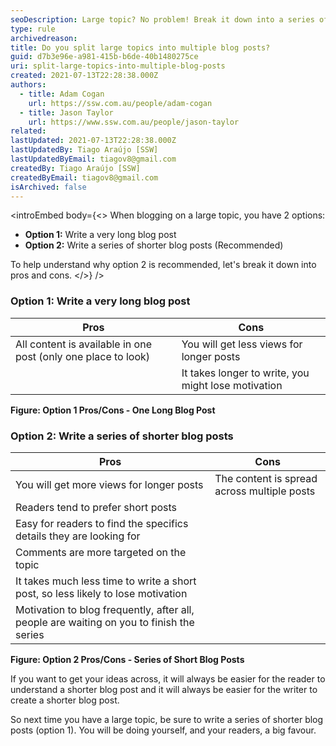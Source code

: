 ```yaml
---
seoDescription: Large topic? No problem! Break it down into a series of shorter blog posts for easier reading and writing.
type: rule
archivedreason:
title: Do you split large topics into multiple blog posts?
guid: d7b3e96e-a981-415b-b6de-40b1480275ce
uri: split-large-topics-into-multiple-blog-posts
created: 2021-07-13T22:28:38.000Z
authors:
  - title: Adam Cogan
    url: https://ssw.com.au/people/adam-cogan
  - title: Jason Taylor
    url: https://www.ssw.com.au/people/jason-taylor
related:
lastUpdated: 2021-07-13T22:28:38.000Z
lastUpdatedBy: Tiago Araújo [SSW]
lastUpdatedByEmail: tiagov8@gmail.com
createdBy: Tiago Araújo [SSW]
createdByEmail: tiagov8@gmail.com
isArchived: false
---
```


<introEmbed
  body={<>
When blogging on a large topic, you have 2 options:

- **Option 1:** Write a very long blog post
- **Option 2:** Write a series of shorter blog posts (Recommended)

To help understand why option 2 is recommended, let's break it down into pros and cons.
  </>}
/>
### Option 1: Write a very long blog post

| Pros                                                          | Cons                                                |
| ------------------------------------------------------------- | --------------------------------------------------- |
| All content is available in one post (only one place to look) | You will get less views for longer posts            |
|                                                               | It takes longer to write, you might lose motivation |

**Figure: Option 1 Pros/Cons - One Long Blog Post**

### Option 2: Write a series of shorter blog posts

| Pros                                                                                     | Cons                                        |
| ---------------------------------------------------------------------------------------- | ------------------------------------------- |
| You will get more views for longer posts                                                 | The content is spread across multiple posts |
| Readers tend to prefer short posts                                                       |                                             |
| Easy for readers to find the specifics details they are looking for                      |                                             |
| Comments are more targeted on the topic                                                  |                                             |
| It takes much less time to write a short post, so less likely to lose motivation         |                                             |
| Motivation to blog frequently, after all, people are waiting on you to finish the series |                                             |

**Figure: Option 2 Pros/Cons - Series of Short Blog Posts**

If you want to get your ideas across, it will always be easier for the reader to understand a shorter blog post and it will always be easier for the writer to create a shorter blog post.

So next time you have a large topic, be sure to write a series of shorter blog posts (option 1). You will be doing yourself, and your readers, a big favour.

